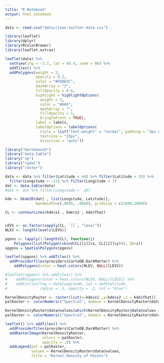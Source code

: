 ```yaml
---
title: "R Notebook"
output: html_notebook
---
```


```r
data <- read.csv("data/clean-twitter-data.csv")
```

```r
library(leaflet)
library(dplyr)
library(RColorBrewer)
library(leaflet.extras)
```


```r
leaflet(data) %>%
  setView(lng = -3.7, lat = 40.4, zoom = 06) %>%
  addTiles() %>%
  addPolygons(weight = 2,
              opacity = 0.2,
              color = "#FD8D3C",
              dashArray = "3",
              fillOpacity = 0.6,
              highlight = highlightOptions(
                weight = 5,
                color = "#666",
                dashArray = "",
                fillOpacity = 1,
                bringToFront = TRUE),
              label = labels,
              labelOptions = labelOptions(
                style = list("font-weight" = "normal", padding = "3px 8px"),
                textsize = "15px",
                direction = "auto"))
```

```r
library("KernSmooth")
library("data.table")
library("sp")
library("rgdal")
library("raster")
```

```r
data <- data %>% filter(Latitude < 44) %>% filter(Latitude > 35) %>% 
  filter(Longitude > -12) %>% filter(Longitude < 7)
dat <- data.table(data)
#dat <- dat %>% filter(Longitude > -10)

kde <- bkde2D(dat[ , list(Longitude, Latitude)],
              bandwidth=c(.0045, .0068), gridsize = c(1000,1000))

CL <- contourLines(kde$x1 , kde$x2 , kde$fhat)


LEVS <- as.factor(sapply(CL, `[[`, "level"))
NLEV <- length(levels(LEVS))

pgons <- lapply(1:length(CL), function(i)
    Polygons(list(Polygon(cbind(CL[[i]]$x, CL[[i]]$y))), ID=i))
spgons = SpatialPolygons(pgons)
```



```r
leaflet(spgons) %>% addTiles() %>% 
  addProviderTiles(providers$CartoDB.DarkMatter) %>% 
    addPolygons(color = heat.colors(NLEV, NULL)[LEVS])

#leaflet(spgons) %>% addTiles() %>%
#    addPolygons(color = heat.colors(NLEV, NULL)[LEVS]) %>%
#    addCircles(lng = dat$longitude, lat = dat$latitude,
#               radius = .5, opacity = .2, col = "blue")
```


```r
KernelDensityRaster <- raster(list(x=kde$x1 ,y=kde$x2 ,z = kde$fhat))
palRaster <- colorNumeric("Spectral", domain = KernelDensityRaster@data@values)

KernelDensityRaster@data@values[which(KernelDensityRaster@data@values < 0.0000000000001)] <- NA
palRaster <- colorNumeric("Spectral", domain = KernelDensityRaster@data@values, na.color = "transparent")

```

```r
leaflet() %>% addTiles() %>% 
  addProviderTiles(providers$CartoDB.DarkMatter) %>% 
  addRasterImage(KernelDensityRaster, 
                 colors = palRaster, 
                 opacity = .8) %>%
  addLegend(pal = palRaster, 
            values = KernelDensityRaster@data@values, 
            title = "Kernel Density of Points")
```

